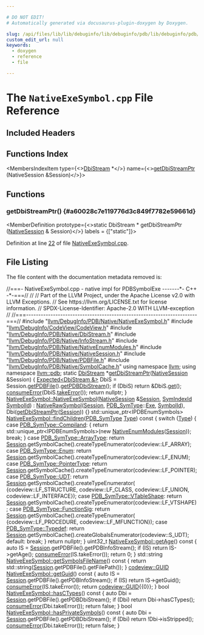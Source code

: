 ```yaml
---

# DO NOT EDIT!
# Automatically generated via docusaurus-plugin-doxygen by Doxygen.

slug: /api/files/lib/lib/debuginfo/lib/debuginfo/pdb/lib/debuginfo/pdb/native/nativeexesymbol-cpp
custom_edit_url: null
keywords:
  - doxygen
  - reference
  - file

---
```





# The `NativeExeSymbol.cpp` File Reference

<DoxygenPage pluginConfig={pluginConfig}>



## Included Headers

<IncludesList>
<IncludesListItem
  filePath="llvm/DebugInfo/PDB/Native/NativeExeSymbol.h"
  permalink="/docs/api/files/include/include/llvm/include/llvm/debuginfo/include/llvm/debuginfo/pdb/include/llvm/debuginfo/pdb/native/nativeexesymbol-h"
  isLocal="true" />
<IncludesListItem
  filePath="llvm/DebugInfo/CodeView/CodeView.h"
  permalink="/docs/api/files/include/include/llvm/include/llvm/debuginfo/include/llvm/debuginfo/codeview/codeview-h"
  isLocal="true" />
<IncludesListItem
  filePath="llvm/DebugInfo/PDB/Native/DbiStream.h"
  permalink="/docs/api/files/include/include/llvm/include/llvm/debuginfo/include/llvm/debuginfo/pdb/include/llvm/debuginfo/pdb/native/dbistream-h"
  isLocal="true" />
<IncludesListItem
  filePath="llvm/DebugInfo/PDB/Native/InfoStream.h"
  permalink="/docs/api/files/include/include/llvm/include/llvm/debuginfo/include/llvm/debuginfo/pdb/include/llvm/debuginfo/pdb/native/infostream-h"
  isLocal="true" />
<IncludesListItem
  filePath="llvm/DebugInfo/PDB/Native/NativeEnumModules.h"
  permalink="/docs/api/files/include/include/llvm/include/llvm/debuginfo/include/llvm/debuginfo/pdb/include/llvm/debuginfo/pdb/native/nativeenummodules-h"
  isLocal="true" />
<IncludesListItem
  filePath="llvm/DebugInfo/PDB/Native/NativeSession.h"
  permalink="/docs/api/files/include/include/llvm/include/llvm/debuginfo/include/llvm/debuginfo/pdb/include/llvm/debuginfo/pdb/native/nativesession-h"
  isLocal="true" />
<IncludesListItem
  filePath="llvm/DebugInfo/PDB/Native/PDBFile.h"
  permalink="/docs/api/files/include/include/llvm/include/llvm/debuginfo/include/llvm/debuginfo/pdb/include/llvm/debuginfo/pdb/native/pdbfile-h"
  isLocal="true" />
<IncludesListItem
  filePath="llvm/DebugInfo/PDB/Native/SymbolCache.h"
  permalink="/docs/api/files/include/include/llvm/include/llvm/debuginfo/include/llvm/debuginfo/pdb/include/llvm/debuginfo/pdb/native/symbolcache-h"
  isLocal="true" />
</IncludesList>

## Functions Index

<MembersIndex>

<MembersIndexItem
  type={<><a href="/docs/api/classes/llvm/pdb/dbistream">DbiStream</a> &#42;</>}
  name={<><a href="#a60028c7e119776d3c849f7782e59661d">getDbiStreamPtr</a> (NativeSession &amp;Session)</>}>
</MembersIndexItem>

</MembersIndex>


<SectionDefinition>

## Functions

### getDbiStreamPtr() {#a60028c7e119776d3c849f7782e59661d}

<MemberDefinition
  prototype={<>static DbiStream &#42; getDbiStreamPtr (<a href="/docs/api/classes/llvm/pdb/nativesession">NativeSession</a> &amp; Session)</>}
  labels = {["static"]}>

Definition at line <a href="#l00022">22</a> of file <a href="/docs/api/files/lib/lib/debuginfo/lib/debuginfo/pdb/lib/debuginfo/pdb/native/nativeexesymbol-cpp">NativeExeSymbol.cpp</a>.
</MemberDefinition>

</SectionDefinition>

## File Listing

The file content with the documentation metadata removed is:

<ProgramListing>

<Link id="l00001" /><CodeLine lineNumber="1"><Highlight kind="comment">//===- NativeExeSymbol.cpp - native impl for PDBSymbolExe -------&#42;- C++ -&#42;-===//</Highlight><Highlight kind="normal"></Highlight></CodeLine>
<Link id="l00002" /><CodeLine lineNumber="2"><Highlight kind="normal"></Highlight><Highlight kind="comment">//</Highlight><Highlight kind="normal"></Highlight></CodeLine>
<Link id="l00003" /><CodeLine lineNumber="3"><Highlight kind="normal"></Highlight><Highlight kind="comment">// Part of the LLVM Project, under the Apache License v2.0 with LLVM Exceptions.</Highlight><Highlight kind="normal"></Highlight></CodeLine>
<Link id="l00004" /><CodeLine lineNumber="4"><Highlight kind="normal"></Highlight><Highlight kind="comment">// See https://llvm.org/LICENSE.txt for license information.</Highlight><Highlight kind="normal"></Highlight></CodeLine>
<Link id="l00005" /><CodeLine lineNumber="5"><Highlight kind="normal"></Highlight><Highlight kind="comment">// SPDX-License-Identifier: Apache-2.0 WITH LLVM-exception</Highlight><Highlight kind="normal"></Highlight></CodeLine>
<Link id="l00006" /><CodeLine lineNumber="6"><Highlight kind="normal"></Highlight><Highlight kind="comment">//</Highlight><Highlight kind="normal"></Highlight></CodeLine>
<Link id="l00007" /><CodeLine lineNumber="7"><Highlight kind="normal"></Highlight><Highlight kind="comment">//===----------------------------------------------------------------------===//</Highlight><Highlight kind="normal"></Highlight></CodeLine>
<Link id="l00008" /><CodeLine lineNumber="8"><Highlight kind="normal"></Highlight></CodeLine>
<Link id="l00009" /><CodeLine lineNumber="9"><Highlight kind="normal"></Highlight><Highlight kind="preprocessor">#include &quot;<a href="/docs/api/files/include/include/llvm/include/llvm/debuginfo/include/llvm/debuginfo/pdb/include/llvm/debuginfo/pdb/native/nativeexesymbol-h">llvm/DebugInfo/PDB/Native/NativeExeSymbol.h</a>&quot;</Highlight><Highlight kind="normal"></Highlight></CodeLine>
<Link id="l00010" /><CodeLine lineNumber="10"><Highlight kind="normal"></Highlight></CodeLine>
<Link id="l00011" /><CodeLine lineNumber="11"><Highlight kind="normal"></Highlight><Highlight kind="preprocessor">#include &quot;<a href="/docs/api/files/include/include/llvm/include/llvm/debuginfo/include/llvm/debuginfo/codeview/codeview-h">llvm/DebugInfo/CodeView/CodeView.h</a>&quot;</Highlight><Highlight kind="normal"></Highlight></CodeLine>
<Link id="l00012" /><CodeLine lineNumber="12"><Highlight kind="normal"></Highlight><Highlight kind="preprocessor">#include &quot;<a href="/docs/api/files/include/include/llvm/include/llvm/debuginfo/include/llvm/debuginfo/pdb/include/llvm/debuginfo/pdb/native/dbistream-h">llvm/DebugInfo/PDB/Native/DbiStream.h</a>&quot;</Highlight><Highlight kind="normal"></Highlight></CodeLine>
<Link id="l00013" /><CodeLine lineNumber="13"><Highlight kind="normal"></Highlight><Highlight kind="preprocessor">#include &quot;<a href="/docs/api/files/include/include/llvm/include/llvm/debuginfo/include/llvm/debuginfo/pdb/include/llvm/debuginfo/pdb/native/infostream-h">llvm/DebugInfo/PDB/Native/InfoStream.h</a>&quot;</Highlight><Highlight kind="normal"></Highlight></CodeLine>
<Link id="l00014" /><CodeLine lineNumber="14"><Highlight kind="normal"></Highlight><Highlight kind="preprocessor">#include &quot;<a href="/docs/api/files/include/include/llvm/include/llvm/debuginfo/include/llvm/debuginfo/pdb/include/llvm/debuginfo/pdb/native/nativeenummodules-h">llvm/DebugInfo/PDB/Native/NativeEnumModules.h</a>&quot;</Highlight><Highlight kind="normal"></Highlight></CodeLine>
<Link id="l00015" /><CodeLine lineNumber="15"><Highlight kind="normal"></Highlight><Highlight kind="preprocessor">#include &quot;<a href="/docs/api/files/include/include/llvm/include/llvm/debuginfo/include/llvm/debuginfo/pdb/include/llvm/debuginfo/pdb/native/nativesession-h">llvm/DebugInfo/PDB/Native/NativeSession.h</a>&quot;</Highlight><Highlight kind="normal"></Highlight></CodeLine>
<Link id="l00016" /><CodeLine lineNumber="16"><Highlight kind="normal"></Highlight><Highlight kind="preprocessor">#include &quot;<a href="/docs/api/files/include/include/llvm/include/llvm/debuginfo/include/llvm/debuginfo/pdb/include/llvm/debuginfo/pdb/native/pdbfile-h">llvm/DebugInfo/PDB/Native/PDBFile.h</a>&quot;</Highlight><Highlight kind="normal"></Highlight></CodeLine>
<Link id="l00017" /><CodeLine lineNumber="17"><Highlight kind="normal"></Highlight><Highlight kind="preprocessor">#include &quot;<a href="/docs/api/files/include/include/llvm/include/llvm/debuginfo/include/llvm/debuginfo/pdb/include/llvm/debuginfo/pdb/native/symbolcache-h">llvm/DebugInfo/PDB/Native/SymbolCache.h</a>&quot;</Highlight><Highlight kind="normal"></Highlight></CodeLine>
<Link id="l00018" /><CodeLine lineNumber="18"><Highlight kind="normal"></Highlight></CodeLine>
<Link id="l00019" /><CodeLine lineNumber="19"><Highlight kind="normal"></Highlight><Highlight kind="keyword">using namespace </Highlight><Highlight kind="normal"><a href="/docs/api/namespaces/llvm">llvm</a>;</Highlight></CodeLine>
<Link id="l00020" /><CodeLine lineNumber="20"><Highlight kind="normal"></Highlight><Highlight kind="keyword">using namespace </Highlight><Highlight kind="normal"><a href="/docs/api/namespaces/llvm/pdb">llvm::pdb</a>;</Highlight></CodeLine>
<Link id="l00021" /><CodeLine lineNumber="21"><Highlight kind="normal"></Highlight></CodeLine>
<Link id="l00022" /><CodeLine lineNumber="22" lineLink="#a60028c7e119776d3c849f7782e59661d"><Highlight kind="normal"></Highlight><Highlight kind="keyword">static</Highlight><Highlight kind="normal"> <a href="/docs/api/classes/llvm/pdb/dbistream">DbiStream</a> &#42;<a href="#a60028c7e119776d3c849f7782e59661d">getDbiStreamPtr</a>(<a href="/docs/api/classes/llvm/pdb/nativesession">NativeSession</a> &amp;Session) &#123;</Highlight></CodeLine>
<Link id="l00023" /><CodeLine lineNumber="23"><Highlight kind="normal">  <a href="/docs/api/classes/llvm/expected">Expected&lt;DbiStream &amp;&gt;</a> DbiS = Session.<a href="/docs/api/classes/llvm/pdb/nativesession/#a84f8511bf1a5eff6c9d89e67e94e9af9">getPDBFile</a>().<a href="/docs/api/classes/llvm/pdb/pdbfile/#a3159cdc7c441f6af4774fd000b1d05ef">getPDBDbiStream</a>();</Highlight></CodeLine>
<Link id="l00024" /><CodeLine lineNumber="24"><Highlight kind="normal">  </Highlight><Highlight kind="keywordflow">if</Highlight><Highlight kind="normal"> (DbiS)</Highlight></CodeLine>
<Link id="l00025" /><CodeLine lineNumber="25"><Highlight kind="normal">    </Highlight><Highlight kind="keywordflow">return</Highlight><Highlight kind="normal"> &amp;DbiS.<a href="/docs/api/classes/llvm/expected/#ad26ecbb6920f4ea55f5ed4f64e52342d">get</a>();</Highlight></CodeLine>
<Link id="l00026" /><CodeLine lineNumber="26"><Highlight kind="normal"></Highlight></CodeLine>
<Link id="l00027" /><CodeLine lineNumber="27"><Highlight kind="normal">  <a href="/docs/api/namespaces/llvm/#aee0e70be66536b9ef7b65ae2e5a45959">consumeError</a>(DbiS.<a href="/docs/api/classes/llvm/expected/#a94789df4ebd03dc008e8adebaa66ac1f">takeError</a>());</Highlight></CodeLine>
<Link id="l00028" /><CodeLine lineNumber="28"><Highlight kind="normal">  </Highlight><Highlight kind="keywordflow">return</Highlight><Highlight kind="normal"> </Highlight><Highlight kind="keyword">nullptr</Highlight><Highlight kind="normal">;</Highlight></CodeLine>
<Link id="l00029" /><CodeLine lineNumber="29"><Highlight kind="normal">&#125;</Highlight></CodeLine>
<Link id="l00030" /><CodeLine lineNumber="30"><Highlight kind="normal"></Highlight></CodeLine>
<Link id="l00031" /><CodeLine lineNumber="31" lineLink="/docs/api/classes/llvm/pdb/nativeexesymbol/#ad008bf0686f80d0238e7235a78078034"><Highlight kind="normal"><a href="/docs/api/classes/llvm/pdb/nativeexesymbol/#ad008bf0686f80d0238e7235a78078034">NativeExeSymbol::NativeExeSymbol</a>(<a href="/docs/api/classes/llvm/pdb/nativesession">NativeSession</a> &amp;<a href="/docs/api/classes/llvm/pdb/nativerawsymbol/#ae264b7462dfb57a16a94b8f871f52920">Session</a>, <a href="/docs/api/namespaces/llvm/pdb/#a0d95a0af7fff523a0a4bfb7f6b578d12">SymIndexId</a> <a href="/docs/api/classes/llvm/pdb/nativerawsymbol/#a175ded6821ed70bde0ecba19b38f2b88">SymbolId</a>)</Highlight></CodeLine>
<Link id="l00032" /><CodeLine lineNumber="32"><Highlight kind="normal">    : <a href="/docs/api/classes/llvm/pdb/nativerawsymbol/#a4cbeed8a0b429b5aea245873a199f97b">NativeRawSymbol</a>(<a href="/docs/api/classes/llvm/pdb/nativerawsymbol/#ae264b7462dfb57a16a94b8f871f52920">Session</a>, <a href="/docs/api/namespaces/llvm/pdb/#a33e853ec74d48b1340d1d4bae772d30b">PDB&#95;SymType</a>::<a href="/docs/api/namespaces/llvm/pdb/#a33e853ec74d48b1340d1d4bae772d30bad9191bc18d794c7946c20fd549ceab73">Exe</a>, <a href="/docs/api/classes/llvm/pdb/nativerawsymbol/#a175ded6821ed70bde0ecba19b38f2b88">SymbolId</a>),</Highlight></CodeLine>
<Link id="l00033" /><CodeLine lineNumber="33"><Highlight kind="normal">      Dbi(<a href="#a60028c7e119776d3c849f7782e59661d">getDbiStreamPtr</a>(<a href="/docs/api/classes/llvm/pdb/nativerawsymbol/#ae264b7462dfb57a16a94b8f871f52920">Session</a>)) &#123;&#125;</Highlight></CodeLine>
<Link id="l00034" /><CodeLine lineNumber="34"><Highlight kind="normal"></Highlight></CodeLine>
<Link id="l00035" /><CodeLine lineNumber="35"><Highlight kind="normal">std::unique&#95;ptr&lt;IPDBEnumSymbols&gt;</Highlight></CodeLine>
<Link id="l00036" /><CodeLine lineNumber="36" lineLink="/docs/api/classes/llvm/pdb/nativeexesymbol/#a525322a6ecde408e3a43acb0931f8011"><Highlight kind="normal"><a href="/docs/api/classes/llvm/pdb/nativeexesymbol/#a525322a6ecde408e3a43acb0931f8011">NativeExeSymbol::findChildren</a>(<a href="/docs/api/namespaces/llvm/pdb/#a33e853ec74d48b1340d1d4bae772d30b">PDB&#95;SymType</a> <a href="/docs/api/namespaces/llvm/pdb/#a952cb7401a07c49e2879fbfc92f0dc2caa1fa27779242b4902f7ae3bdd5c6d508">Type</a>)</Highlight><Highlight kind="keyword"> const </Highlight><Highlight kind="normal">&#123;</Highlight></CodeLine>
<Link id="l00037" /><CodeLine lineNumber="37"><Highlight kind="normal">  </Highlight><Highlight kind="keywordflow">switch</Highlight><Highlight kind="normal"> (<a href="/docs/api/namespaces/llvm/pdb/#a952cb7401a07c49e2879fbfc92f0dc2caa1fa27779242b4902f7ae3bdd5c6d508">Type</a>) &#123;</Highlight></CodeLine>
<Link id="l00038" /><CodeLine lineNumber="38"><Highlight kind="normal">  </Highlight><Highlight kind="keywordflow">case</Highlight><Highlight kind="normal"> <a href="/docs/api/namespaces/llvm/pdb/#a33e853ec74d48b1340d1d4bae772d30ba247232063f777fa3c2371e077db8b61b">PDB&#95;SymType::Compiland</a>: &#123;</Highlight></CodeLine>
<Link id="l00039" /><CodeLine lineNumber="39"><Highlight kind="normal">    </Highlight><Highlight kind="keywordflow">return</Highlight><Highlight kind="normal"> std::unique&#95;ptr&lt;IPDBEnumSymbols&gt;(</Highlight><Highlight kind="keyword">new</Highlight><Highlight kind="normal"> <a href="/docs/api/classes/llvm/pdb/nativeenummodules">NativeEnumModules</a>(<a href="/docs/api/classes/llvm/pdb/nativerawsymbol/#ae264b7462dfb57a16a94b8f871f52920">Session</a>));</Highlight></CodeLine>
<Link id="l00040" /><CodeLine lineNumber="40"><Highlight kind="normal">    </Highlight><Highlight kind="keywordflow">break</Highlight><Highlight kind="normal">;</Highlight></CodeLine>
<Link id="l00041" /><CodeLine lineNumber="41"><Highlight kind="normal">  &#125;</Highlight></CodeLine>
<Link id="l00042" /><CodeLine lineNumber="42"><Highlight kind="normal">  </Highlight><Highlight kind="keywordflow">case</Highlight><Highlight kind="normal"> <a href="/docs/api/namespaces/llvm/pdb/#a33e853ec74d48b1340d1d4bae772d30bacb17ff5177bb277ed8dd79480aad9c27">PDB&#95;SymType::ArrayType</a>:</Highlight></CodeLine>
<Link id="l00043" /><CodeLine lineNumber="43"><Highlight kind="normal">    </Highlight><Highlight kind="keywordflow">return</Highlight><Highlight kind="normal"> <a href="/docs/api/classes/llvm/pdb/nativerawsymbol/#ae264b7462dfb57a16a94b8f871f52920">Session</a>.getSymbolCache().createTypeEnumerator(codeview::LF&#95;ARRAY);</Highlight></CodeLine>
<Link id="l00044" /><CodeLine lineNumber="44"><Highlight kind="normal">  </Highlight><Highlight kind="keywordflow">case</Highlight><Highlight kind="normal"> <a href="/docs/api/namespaces/llvm/pdb/#a33e853ec74d48b1340d1d4bae772d30bacf20423ed48998082c20099488a0917c">PDB&#95;SymType::Enum</a>:</Highlight></CodeLine>
<Link id="l00045" /><CodeLine lineNumber="45"><Highlight kind="normal">    </Highlight><Highlight kind="keywordflow">return</Highlight><Highlight kind="normal"> <a href="/docs/api/classes/llvm/pdb/nativerawsymbol/#ae264b7462dfb57a16a94b8f871f52920">Session</a>.getSymbolCache().createTypeEnumerator(codeview::LF&#95;ENUM);</Highlight></CodeLine>
<Link id="l00046" /><CodeLine lineNumber="46"><Highlight kind="normal">  </Highlight><Highlight kind="keywordflow">case</Highlight><Highlight kind="normal"> <a href="/docs/api/namespaces/llvm/pdb/#a33e853ec74d48b1340d1d4bae772d30bae385c38bb67ea909198e13ee23c21028">PDB&#95;SymType::PointerType</a>:</Highlight></CodeLine>
<Link id="l00047" /><CodeLine lineNumber="47"><Highlight kind="normal">    </Highlight><Highlight kind="keywordflow">return</Highlight><Highlight kind="normal"> <a href="/docs/api/classes/llvm/pdb/nativerawsymbol/#ae264b7462dfb57a16a94b8f871f52920">Session</a>.getSymbolCache().createTypeEnumerator(codeview::LF&#95;POINTER);</Highlight></CodeLine>
<Link id="l00048" /><CodeLine lineNumber="48"><Highlight kind="normal">  </Highlight><Highlight kind="keywordflow">case</Highlight><Highlight kind="normal"> <a href="/docs/api/namespaces/llvm/pdb/#a33e853ec74d48b1340d1d4bae772d30ba37c9ef439007788bd633ea027a36e87e">PDB&#95;SymType::UDT</a>:</Highlight></CodeLine>
<Link id="l00049" /><CodeLine lineNumber="49"><Highlight kind="normal">    </Highlight><Highlight kind="keywordflow">return</Highlight><Highlight kind="normal"> <a href="/docs/api/classes/llvm/pdb/nativerawsymbol/#ae264b7462dfb57a16a94b8f871f52920">Session</a>.getSymbolCache().createTypeEnumerator(</Highlight></CodeLine>
<Link id="l00050" /><CodeLine lineNumber="50"><Highlight kind="normal">        &#123;codeview::LF&#95;STRUCTURE, codeview::LF&#95;CLASS, codeview::LF&#95;UNION,</Highlight></CodeLine>
<Link id="l00051" /><CodeLine lineNumber="51"><Highlight kind="normal">         codeview::LF&#95;INTERFACE&#125;);</Highlight></CodeLine>
<Link id="l00052" /><CodeLine lineNumber="52"><Highlight kind="normal">  </Highlight><Highlight kind="keywordflow">case</Highlight><Highlight kind="normal"> <a href="/docs/api/namespaces/llvm/pdb/#a33e853ec74d48b1340d1d4bae772d30baa0d24f8c4a850453d461993b54f8e475">PDB&#95;SymType::VTableShape</a>:</Highlight></CodeLine>
<Link id="l00053" /><CodeLine lineNumber="53"><Highlight kind="normal">    </Highlight><Highlight kind="keywordflow">return</Highlight><Highlight kind="normal"> <a href="/docs/api/classes/llvm/pdb/nativerawsymbol/#ae264b7462dfb57a16a94b8f871f52920">Session</a>.getSymbolCache().createTypeEnumerator(codeview::LF&#95;VTSHAPE);</Highlight></CodeLine>
<Link id="l00054" /><CodeLine lineNumber="54"><Highlight kind="normal">  </Highlight><Highlight kind="keywordflow">case</Highlight><Highlight kind="normal"> <a href="/docs/api/namespaces/llvm/pdb/#a33e853ec74d48b1340d1d4bae772d30bac13e0f1ed95f914734991249cbc7120e">PDB&#95;SymType::FunctionSig</a>:</Highlight></CodeLine>
<Link id="l00055" /><CodeLine lineNumber="55"><Highlight kind="normal">    </Highlight><Highlight kind="keywordflow">return</Highlight><Highlight kind="normal"> <a href="/docs/api/classes/llvm/pdb/nativerawsymbol/#ae264b7462dfb57a16a94b8f871f52920">Session</a>.getSymbolCache().createTypeEnumerator(</Highlight></CodeLine>
<Link id="l00056" /><CodeLine lineNumber="56"><Highlight kind="normal">        &#123;codeview::LF&#95;PROCEDURE, codeview::LF&#95;MFUNCTION&#125;);</Highlight></CodeLine>
<Link id="l00057" /><CodeLine lineNumber="57"><Highlight kind="normal">  </Highlight><Highlight kind="keywordflow">case</Highlight><Highlight kind="normal"> <a href="/docs/api/namespaces/llvm/pdb/#a33e853ec74d48b1340d1d4bae772d30ba5fede51b97a819dedf4f83bc2aacbc6a">PDB&#95;SymType::Typedef</a>:</Highlight></CodeLine>
<Link id="l00058" /><CodeLine lineNumber="58"><Highlight kind="normal">    </Highlight><Highlight kind="keywordflow">return</Highlight><Highlight kind="normal"> <a href="/docs/api/classes/llvm/pdb/nativerawsymbol/#ae264b7462dfb57a16a94b8f871f52920">Session</a>.getSymbolCache().createGlobalsEnumerator(codeview::S&#95;UDT);</Highlight></CodeLine>
<Link id="l00059" /><CodeLine lineNumber="59"><Highlight kind="normal"></Highlight></CodeLine>
<Link id="l00060" /><CodeLine lineNumber="60"><Highlight kind="normal">  </Highlight><Highlight kind="keywordflow">default</Highlight><Highlight kind="normal">:</Highlight></CodeLine>
<Link id="l00061" /><CodeLine lineNumber="61"><Highlight kind="normal">    </Highlight><Highlight kind="keywordflow">break</Highlight><Highlight kind="normal">;</Highlight></CodeLine>
<Link id="l00062" /><CodeLine lineNumber="62"><Highlight kind="normal">  &#125;</Highlight></CodeLine>
<Link id="l00063" /><CodeLine lineNumber="63"><Highlight kind="normal">  </Highlight><Highlight kind="keywordflow">return</Highlight><Highlight kind="normal"> </Highlight><Highlight kind="keyword">nullptr</Highlight><Highlight kind="normal">;</Highlight></CodeLine>
<Link id="l00064" /><CodeLine lineNumber="64"><Highlight kind="normal">&#125;</Highlight></CodeLine>
<Link id="l00065" /><CodeLine lineNumber="65"><Highlight kind="normal"></Highlight></CodeLine>
<Link id="l00066" /><CodeLine lineNumber="66" lineLink="/docs/api/classes/llvm/pdb/nativeexesymbol/#aa87aa384c2720674a8e0bc09f7c19afb"><Highlight kind="normal">uint32&#95;t <a href="/docs/api/classes/llvm/pdb/nativeexesymbol/#aa87aa384c2720674a8e0bc09f7c19afb">NativeExeSymbol::getAge</a>()</Highlight><Highlight kind="keyword"> const </Highlight><Highlight kind="normal">&#123;</Highlight></CodeLine>
<Link id="l00067" /><CodeLine lineNumber="67"><Highlight kind="normal">  </Highlight><Highlight kind="keyword">auto</Highlight><Highlight kind="normal"> IS = <a href="/docs/api/classes/llvm/pdb/nativerawsymbol/#ae264b7462dfb57a16a94b8f871f52920">Session</a>.getPDBFile().getPDBInfoStream();</Highlight></CodeLine>
<Link id="l00068" /><CodeLine lineNumber="68"><Highlight kind="normal">  </Highlight><Highlight kind="keywordflow">if</Highlight><Highlight kind="normal"> (IS)</Highlight></CodeLine>
<Link id="l00069" /><CodeLine lineNumber="69"><Highlight kind="normal">    </Highlight><Highlight kind="keywordflow">return</Highlight><Highlight kind="normal"> IS-&gt;getAge();</Highlight></CodeLine>
<Link id="l00070" /><CodeLine lineNumber="70"><Highlight kind="normal">  <a href="/docs/api/namespaces/llvm/#aee0e70be66536b9ef7b65ae2e5a45959">consumeError</a>(IS.takeError());</Highlight></CodeLine>
<Link id="l00071" /><CodeLine lineNumber="71"><Highlight kind="normal">  </Highlight><Highlight kind="keywordflow">return</Highlight><Highlight kind="normal"> 0;</Highlight></CodeLine>
<Link id="l00072" /><CodeLine lineNumber="72"><Highlight kind="normal">&#125;</Highlight></CodeLine>
<Link id="l00073" /><CodeLine lineNumber="73"><Highlight kind="normal"></Highlight></CodeLine>
<Link id="l00074" /><CodeLine lineNumber="74" lineLink="/docs/api/classes/llvm/pdb/nativeexesymbol/#ad2dd5fe126fff89187fc3a7ebe7d11f3"><Highlight kind="normal">std::string <a href="/docs/api/classes/llvm/pdb/nativeexesymbol/#ad2dd5fe126fff89187fc3a7ebe7d11f3">NativeExeSymbol::getSymbolsFileName</a>()</Highlight><Highlight kind="keyword"> const </Highlight><Highlight kind="normal">&#123;</Highlight></CodeLine>
<Link id="l00075" /><CodeLine lineNumber="75"><Highlight kind="normal">  </Highlight><Highlight kind="keywordflow">return</Highlight><Highlight kind="normal"> std::string(<a href="/docs/api/classes/llvm/pdb/nativerawsymbol/#ae264b7462dfb57a16a94b8f871f52920">Session</a>.getPDBFile().getFilePath());</Highlight></CodeLine>
<Link id="l00076" /><CodeLine lineNumber="76"><Highlight kind="normal">&#125;</Highlight></CodeLine>
<Link id="l00077" /><CodeLine lineNumber="77"><Highlight kind="normal"></Highlight></CodeLine>
<Link id="l00078" /><CodeLine lineNumber="78" lineLink="/docs/api/classes/llvm/pdb/nativeexesymbol/#a609e17054dcba48f8ea7649edd189307"><Highlight kind="normal"><a href="/docs/api/structs/llvm/codeview/guid">codeview::GUID</a> <a href="/docs/api/classes/llvm/pdb/nativeexesymbol/#a609e17054dcba48f8ea7649edd189307">NativeExeSymbol::getGuid</a>()</Highlight><Highlight kind="keyword"> const </Highlight><Highlight kind="normal">&#123;</Highlight></CodeLine>
<Link id="l00079" /><CodeLine lineNumber="79"><Highlight kind="normal">  </Highlight><Highlight kind="keyword">auto</Highlight><Highlight kind="normal"> IS = <a href="/docs/api/classes/llvm/pdb/nativerawsymbol/#ae264b7462dfb57a16a94b8f871f52920">Session</a>.getPDBFile().getPDBInfoStream();</Highlight></CodeLine>
<Link id="l00080" /><CodeLine lineNumber="80"><Highlight kind="normal">  </Highlight><Highlight kind="keywordflow">if</Highlight><Highlight kind="normal"> (IS)</Highlight></CodeLine>
<Link id="l00081" /><CodeLine lineNumber="81"><Highlight kind="normal">    </Highlight><Highlight kind="keywordflow">return</Highlight><Highlight kind="normal"> IS-&gt;getGuid();</Highlight></CodeLine>
<Link id="l00082" /><CodeLine lineNumber="82"><Highlight kind="normal">  <a href="/docs/api/namespaces/llvm/#aee0e70be66536b9ef7b65ae2e5a45959">consumeError</a>(IS.takeError());</Highlight></CodeLine>
<Link id="l00083" /><CodeLine lineNumber="83"><Highlight kind="normal">  </Highlight><Highlight kind="keywordflow">return</Highlight><Highlight kind="normal"> <a href="/docs/api/structs/llvm/codeview/guid">codeview::GUID</a>&#123;&#123;0&#125;&#125;;</Highlight></CodeLine>
<Link id="l00084" /><CodeLine lineNumber="84"><Highlight kind="normal">&#125;</Highlight></CodeLine>
<Link id="l00085" /><CodeLine lineNumber="85"><Highlight kind="normal"></Highlight></CodeLine>
<Link id="l00086" /><CodeLine lineNumber="86" lineLink="/docs/api/classes/llvm/pdb/nativeexesymbol/#ab83dd3c029682b37188c2cb7d3a2adf7"><Highlight kind="normal"></Highlight><Highlight kind="keywordtype">bool</Highlight><Highlight kind="normal"> <a href="/docs/api/classes/llvm/pdb/nativeexesymbol/#ab83dd3c029682b37188c2cb7d3a2adf7">NativeExeSymbol::hasCTypes</a>()</Highlight><Highlight kind="keyword"> const </Highlight><Highlight kind="normal">&#123;</Highlight></CodeLine>
<Link id="l00087" /><CodeLine lineNumber="87"><Highlight kind="normal">  </Highlight><Highlight kind="keyword">auto</Highlight><Highlight kind="normal"> Dbi = <a href="/docs/api/classes/llvm/pdb/nativerawsymbol/#ae264b7462dfb57a16a94b8f871f52920">Session</a>.getPDBFile().getPDBDbiStream();</Highlight></CodeLine>
<Link id="l00088" /><CodeLine lineNumber="88"><Highlight kind="normal">  </Highlight><Highlight kind="keywordflow">if</Highlight><Highlight kind="normal"> (Dbi)</Highlight></CodeLine>
<Link id="l00089" /><CodeLine lineNumber="89"><Highlight kind="normal">    </Highlight><Highlight kind="keywordflow">return</Highlight><Highlight kind="normal"> Dbi-&gt;hasCTypes();</Highlight></CodeLine>
<Link id="l00090" /><CodeLine lineNumber="90"><Highlight kind="normal">  <a href="/docs/api/namespaces/llvm/#aee0e70be66536b9ef7b65ae2e5a45959">consumeError</a>(Dbi.takeError());</Highlight></CodeLine>
<Link id="l00091" /><CodeLine lineNumber="91"><Highlight kind="normal">  </Highlight><Highlight kind="keywordflow">return</Highlight><Highlight kind="normal"> </Highlight><Highlight kind="keyword">false</Highlight><Highlight kind="normal">;</Highlight></CodeLine>
<Link id="l00092" /><CodeLine lineNumber="92"><Highlight kind="normal">&#125;</Highlight></CodeLine>
<Link id="l00093" /><CodeLine lineNumber="93"><Highlight kind="normal"></Highlight></CodeLine>
<Link id="l00094" /><CodeLine lineNumber="94" lineLink="/docs/api/classes/llvm/pdb/nativeexesymbol/#abd1881b690c2418c4652b56eafb389b1"><Highlight kind="normal"></Highlight><Highlight kind="keywordtype">bool</Highlight><Highlight kind="normal"> <a href="/docs/api/classes/llvm/pdb/nativeexesymbol/#abd1881b690c2418c4652b56eafb389b1">NativeExeSymbol::hasPrivateSymbols</a>()</Highlight><Highlight kind="keyword"> const </Highlight><Highlight kind="normal">&#123;</Highlight></CodeLine>
<Link id="l00095" /><CodeLine lineNumber="95"><Highlight kind="normal">  </Highlight><Highlight kind="keyword">auto</Highlight><Highlight kind="normal"> Dbi = <a href="/docs/api/classes/llvm/pdb/nativerawsymbol/#ae264b7462dfb57a16a94b8f871f52920">Session</a>.getPDBFile().getPDBDbiStream();</Highlight></CodeLine>
<Link id="l00096" /><CodeLine lineNumber="96"><Highlight kind="normal">  </Highlight><Highlight kind="keywordflow">if</Highlight><Highlight kind="normal"> (Dbi)</Highlight></CodeLine>
<Link id="l00097" /><CodeLine lineNumber="97"><Highlight kind="normal">    </Highlight><Highlight kind="keywordflow">return</Highlight><Highlight kind="normal"> !Dbi-&gt;isStripped();</Highlight></CodeLine>
<Link id="l00098" /><CodeLine lineNumber="98"><Highlight kind="normal">  <a href="/docs/api/namespaces/llvm/#aee0e70be66536b9ef7b65ae2e5a45959">consumeError</a>(Dbi.takeError());</Highlight></CodeLine>
<Link id="l00099" /><CodeLine lineNumber="99"><Highlight kind="normal">  </Highlight><Highlight kind="keywordflow">return</Highlight><Highlight kind="normal"> </Highlight><Highlight kind="keyword">false</Highlight><Highlight kind="normal">;</Highlight></CodeLine>
<Link id="l00100" /><CodeLine lineNumber="100"><Highlight kind="normal">&#125;</Highlight></CodeLine>

</ProgramListing>

</DoxygenPage>
